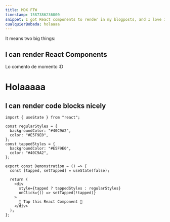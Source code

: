 ```yaml
---
title: MDX FTW
timestamp: 1587386236000
snippet: I got React components to render in my blogposts, and I love it
cualquierBobada: holaaaa
---
```


It means two big things:

## I can render React Components

Lo comento de momento :D

<h1>Holaaaaa</h1>

## I can render code blocks nicely

```tsx
import { useState } from "react";

const regularStyles = {
  backgroundColor: "#40C9A2",
  color: "#E5F9E0",
};
const tappedStyles = {
  backgroundColor: "#E5F9E0",
  color: "#40C9A2",
};

export const Demonstration = () => {
  const [tapped, setTapped] = useState(false);

  return (
    <div
      style={tapped ? tappedStyles : regularStyles}
      onClick={() => setTapped(!tapped)}
    >
      🤜 Tap this React Component 🤛
    </div>
  );
};
```
